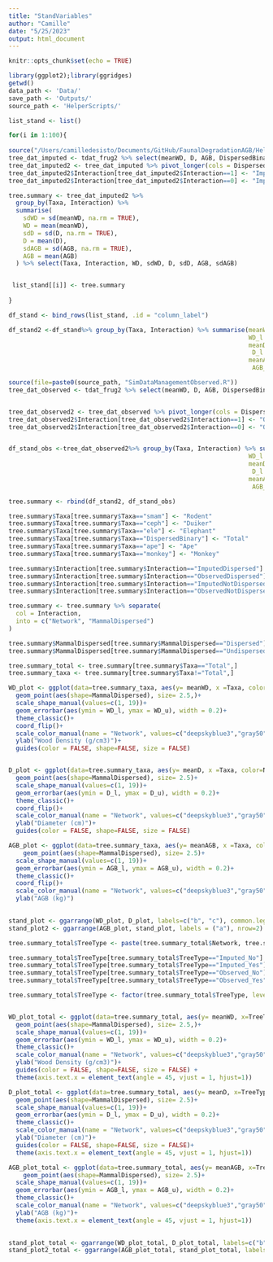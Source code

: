 ```yaml
---
title: "StandVariables"
author: "Camille"
date: "5/25/2023"
output: html_document
---
```


```r
knitr::opts_chunk$set(echo = TRUE)
```

```r
library(ggplot2);library(ggridges)
getwd()
data_path <- 'Data/'
save_path <- 'Outputs/'
source_path <- 'HelperScripts/'
```

```r
list_stand <- list()

for(i in 1:100){
  
source("/Users/camilledesisto/Documents/GitHub/FaunalDegradationAGB/HelperScripts/SimDataManagement.R")
tree_dat_imputed <- tdat_frug2 %>% select(meanWD, D, AGB, DispersedBinary, ele, ape, ceph, monkey, smam)
tree_dat_imputed2 <- tree_dat_imputed %>% pivot_longer(cols = DispersedBinary:smam, names_to="Taxa", values_to="Interaction") %>% mutate(Model ="Imputed")
tree_dat_imputed2$Interaction[tree_dat_imputed2$Interaction==1] <- "ImputedDispersed"
tree_dat_imputed2$Interaction[tree_dat_imputed2$Interaction==0] <- "ImputedNotDispersed"

tree.summary <- tree_dat_imputed2 %>%
  group_by(Taxa, Interaction) %>%
  summarise(
    sdWD = sd(meanWD, na.rm = TRUE),
    WD = mean(meanWD),
    sdD = sd(D, na.rm = TRUE),
    D = mean(D),
    sdAGB = sd(AGB, na.rm = TRUE),
    AGB = mean(AGB)
  ) %>% select(Taxa, Interaction, WD, sdWD, D, sdD, AGB, sdAGB)


 list_stand[[i]] <- tree.summary
 
}

df_stand <- bind_rows(list_stand, .id = "column_label")

df_stand2 <-df_stand%>% group_by(Taxa, Interaction) %>% summarise(meanWD=mean(WD), sdWD =sd(WD),seWD=sdWD/sqrt(n()), 
                                                                  WD_l = meanWD - seWD, WD_u = meanWD+seWD,
                                                                  meanD=mean(D), sdD =sd(D),seD=sdD/sqrt(n()),
                                                                   D_l = meanD - seD, D_u = meanD+seD,
                                                                  meanAGB=mean(AGB), sdAGB =sd(AGB),seAGB=sdAGB/sqrt(n()),
                                                                   AGB_l = meanAGB - seAGB, AGB_u = meanAGB+seAGB)

```

```r

source(file=paste0(source_path, "SimDataManagementObserved.R"))
tree_dat_observed <- tdat_frug2 %>% select(meanWD, D, AGB, DispersedBinary, ele, ape, ceph, monkey, smam)


tree_dat_observed2 <- tree_dat_observed %>% pivot_longer(cols = DispersedBinary:smam, names_to="Taxa", values_to="Interaction") %>% mutate(Model ="Observed") 
tree_dat_observed2$Interaction[tree_dat_observed2$Interaction==1] <- "ObservedDispersed"
tree_dat_observed2$Interaction[tree_dat_observed2$Interaction==0] <- "ObservedNotDispersed"


df_stand_obs <-tree_dat_observed2%>% group_by(Taxa, Interaction) %>% summarise(sdWD =sd(meanWD),meanWD=mean(meanWD), seWD=sdWD/sqrt(n()), 
                                                                  WD_l = meanWD - seWD, WD_u = meanWD+seWD,
                                                                  meanD=mean(D), sdD =sd(D),seD=sdD/sqrt(n()),
                                                                   D_l = meanD - seD, D_u = meanD+seD,
                                                                  meanAGB=mean(AGB), sdAGB =sd(AGB),seAGB=sdAGB/sqrt(n()),
                                                                   AGB_l = meanAGB - seAGB, AGB_u = meanAGB+seAGB)

tree.summary <- rbind(df_stand2, df_stand_obs)

tree.summary$Taxa[tree.summary$Taxa=="smam"] <- "Rodent"
tree.summary$Taxa[tree.summary$Taxa=="ceph"] <- "Duiker"
tree.summary$Taxa[tree.summary$Taxa=="ele"] <- "Elephant"
tree.summary$Taxa[tree.summary$Taxa=="DispersedBinary"] <- "Total"
tree.summary$Taxa[tree.summary$Taxa=="ape"] <- "Ape"
tree.summary$Taxa[tree.summary$Taxa=="monkey"] <- "Monkey"

tree.summary$Interaction[tree.summary$Interaction=="ImputedDispersed"] <- "Imputed, Dispersed"
tree.summary$Interaction[tree.summary$Interaction=="ObservedDispersed"] <- "Observed, Dispersed"
tree.summary$Interaction[tree.summary$Interaction=="ImputedNotDispersed"] <- "Imputed, Undispersed"
tree.summary$Interaction[tree.summary$Interaction=="ObservedNotDispersed"] <- "Observed, Undispersed"

```

```r

tree.summary <- tree.summary %>% separate(
  col = Interaction,
  into = c("Network", "MammalDispersed")
)

tree.summary$MammalDispersed[tree.summary$MammalDispersed=="Dispersed"] <- "Yes"
tree.summary$MammalDispersed[tree.summary$MammalDispersed=="Undispersed"] <- "No"

tree.summary_total <- tree.summary[tree.summary$Taxa=="Total",]
tree.summary_taxa <- tree.summary[tree.summary$Taxa!="Total",]

WD_plot <- ggplot(data=tree.summary_taxa, aes(y= meanWD, x =Taxa, color=Network)) +
  geom_point(aes(shape=MammalDispersed), size= 2.5,)+
  scale_shape_manual(values=c(1, 19))+
  geom_errorbar(aes(ymin = WD_l, ymax = WD_u), width = 0.2)+
  theme_classic()+
  coord_flip()+
  scale_color_manual(name = "Network", values=c("deepskyblue3","gray50"))+
  ylab("Wood Density (g/cm3)")+
  guides(color = FALSE, shape=FALSE, size = FALSE)


D_plot <- ggplot(data=tree.summary_taxa, aes(y= meanD, x =Taxa, color=Network)) +
  geom_point(aes(shape=MammalDispersed), size= 2.5)+
  scale_shape_manual(values=c(1, 19))+
  geom_errorbar(aes(ymin = D_l, ymax = D_u), width = 0.2)+
  theme_classic()+
  coord_flip()+
  scale_color_manual(name = "Network", values=c("deepskyblue3","gray50"))+
  ylab("Diameter (cm)")+
  guides(color = FALSE, shape=FALSE, size = FALSE)

AGB_plot <- ggplot(data=tree.summary_taxa, aes(y= meanAGB, x =Taxa, color=Network)) +
    geom_point(aes(shape=MammalDispersed), size= 2.5)+
  scale_shape_manual(values=c(1, 19))+
  geom_errorbar(aes(ymin = AGB_l, ymax = AGB_u), width = 0.2)+
  theme_classic()+
  coord_flip()+
  scale_color_manual(name = "Network", values=c("deepskyblue3","gray50"))+
  ylab("AGB (kg)")
  

stand_plot <- ggarrange(WD_plot, D_plot, labels=c("b", "c"), common.legend = T)
stand_plot2 <- ggarrange(AGB_plot, stand_plot, labels = ("a"), nrow=2)

tree.summary_total$TreeType <- paste(tree.summary_total$Network, tree.summary_total$MammalDispersed, sep="_")

tree.summary_total$TreeType[tree.summary_total$TreeType=="Imputed_No"] <- "Imp., Not Disp."
tree.summary_total$TreeType[tree.summary_total$TreeType=="Imputed_Yes"] <- "Imp., Disp."
tree.summary_total$TreeType[tree.summary_total$TreeType=="Observed_No"] <- "Obs., Not Disp."
tree.summary_total$TreeType[tree.summary_total$TreeType=="Observed_Yes"] <- "Obs., Disp."

tree.summary_total$TreeType <- factor(tree.summary_total$TreeType, levels=c("Obs., Disp.", "Obs., Not Disp.", "Imp., Disp.", "Imp., Not Disp."))


WD_plot_total <- ggplot(data=tree.summary_total, aes(y= meanWD, x=TreeType, color=Network)) +
  geom_point(aes(shape=MammalDispersed), size= 2.5,)+
  scale_shape_manual(values=c(1, 19))+
  geom_errorbar(aes(ymin = WD_l, ymax = WD_u), width = 0.2)+
  theme_classic()+
  scale_color_manual(name = "Network", values=c("deepskyblue3","gray50"))+
  ylab("Wood Density (g/cm3)")+
  guides(color = FALSE, shape=FALSE, size = FALSE) + 
  theme(axis.text.x = element_text(angle = 45, vjust = 1, hjust=1))

D_plot_total <- ggplot(data=tree.summary_total, aes(y= meanD, x=TreeType, color=Network)) +
  geom_point(aes(shape=MammalDispersed), size= 2.5)+
  scale_shape_manual(values=c(1, 19))+
  geom_errorbar(aes(ymin = D_l, ymax = D_u), width = 0.2)+
  theme_classic()+
  scale_color_manual(name = "Network", values=c("deepskyblue3","gray50"))+
  ylab("Diameter (cm)")+
  guides(color = FALSE, shape=FALSE, size = FALSE)+ 
  theme(axis.text.x = element_text(angle = 45, vjust = 1, hjust=1))

AGB_plot_total <- ggplot(data=tree.summary_total, aes(y= meanAGB, x=TreeType, color=Network)) +
    geom_point(aes(shape=MammalDispersed), size= 2.5)+
  scale_shape_manual(values=c(1, 19))+
  geom_errorbar(aes(ymin = AGB_l, ymax = AGB_u), width = 0.2)+
  theme_classic()+
  scale_color_manual(name = "Network", values=c("deepskyblue3","gray50"))+
  ylab("AGB (kg)")+ 
  theme(axis.text.x = element_text(angle = 45, vjust = 1, hjust=1))
  

stand_plot_total <- ggarrange(WD_plot_total, D_plot_total, labels=c("b", "c"), common.legend = T)
stand_plot2_total <- ggarrange(AGB_plot_total, stand_plot_total, labels = ("a"), nrow=2)


```


